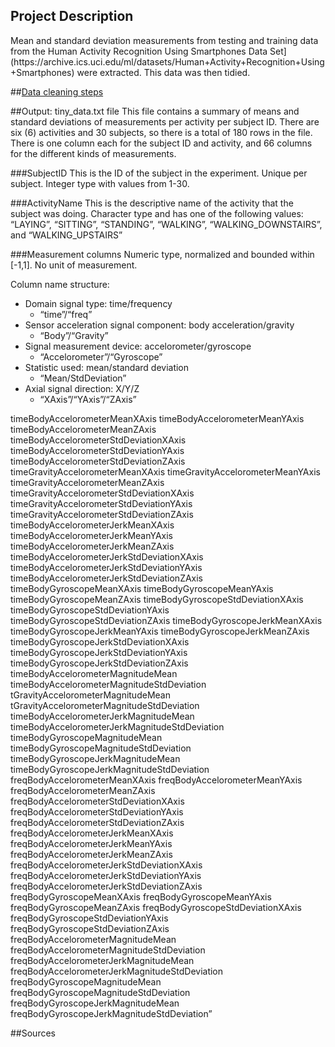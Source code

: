 ## Project Description
Mean and standard deviation measurements from testing and training data from the Human Activity Recognition Using Smartphones Data Set](https://archive.ics.uci.edu/ml/datasets/Human+Activity+Recognition+Using+Smartphones) were extracted. This data was then tidied.

##[Data cleaning steps](README.md)

##Output: tiny_data.txt file
This file contains a summary of means and standard deviations of measurements per activity per subject ID. There are six (6) activities and 30 subjects, so there is a total of 180 rows in the file. There is one column each for the subject ID and activity, and 66 columns for the different kinds of measurements.

###SubjectID
This is the ID of the subject in the experiment. Unique per subject. Integer type with values from 1-30.

###ActivityName
This is the descriptive name of the activity that the subject was doing. Character type and has one of the following values: "LAYING", "SITTING", "STANDING", "WALKING", "WALKING_DOWNSTAIRS", and "WALKING_UPSTAIRS"

###Measurement columns
Numeric type, normalized and bounded within [-1,1].
No unit of measurement.

Column name structure:

- Domain signal type: time/frequency
    - "time"/"freq"
- Sensor acceleration signal component: body acceleration/gravity
    - "Body"/"Gravity"
- Signal measurement device: accelorometer/gyroscope
    - "Accelorometer"/"Gyroscope"
- Statistic used: mean/standard deviation
    - "Mean/StdDeviation"
- Axial signal direction: X/Y/Z
    - "XAxis"/"YAxis"/"ZAxis"

timeBodyAccelorometerMeanXAxis
timeBodyAccelorometerMeanYAxis
timeBodyAccelorometerMeanZAxis
timeBodyAccelorometerStdDeviationXAxis
timeBodyAccelorometerStdDeviationYAxis
timeBodyAccelorometerStdDeviationZAxis
timeGravityAccelorometerMeanXAxis
timeGravityAccelorometerMeanYAxis
timeGravityAccelorometerMeanZAxis
timeGravityAccelorometerStdDeviationXAxis
timeGravityAccelorometerStdDeviationYAxis
timeGravityAccelorometerStdDeviationZAxis
timeBodyAccelorometerJerkMeanXAxis
timeBodyAccelorometerJerkMeanYAxis
timeBodyAccelorometerJerkMeanZAxis
timeBodyAccelorometerJerkStdDeviationXAxis
timeBodyAccelorometerJerkStdDeviationYAxis
timeBodyAccelorometerJerkStdDeviationZAxis
timeBodyGyroscopeMeanXAxis
timeBodyGyroscopeMeanYAxis
timeBodyGyroscopeMeanZAxis
timeBodyGyroscopeStdDeviationXAxis
timeBodyGyroscopeStdDeviationYAxis
timeBodyGyroscopeStdDeviationZAxis
timeBodyGyroscopeJerkMeanXAxis
timeBodyGyroscopeJerkMeanYAxis
timeBodyGyroscopeJerkMeanZAxis
timeBodyGyroscopeJerkStdDeviationXAxis
timeBodyGyroscopeJerkStdDeviationYAxis
timeBodyGyroscopeJerkStdDeviationZAxis
timeBodyAccelorometerMagnitudeMean
timeBodyAccelorometerMagnitudeStdDeviation
tGravityAccelorometerMagnitudeMean
tGravityAccelorometerMagnitudeStdDeviation
timeBodyAccelorometerJerkMagnitudeMean
timeBodyAccelorometerJerkMagnitudeStdDeviation
timeBodyGyroscopeMagnitudeMean
timeBodyGyroscopeMagnitudeStdDeviation
timeBodyGyroscopeJerkMagnitudeMean
timeBodyGyroscopeJerkMagnitudeStdDeviation
freqBodyAccelorometerMeanXAxis
freqBodyAccelorometerMeanYAxis
freqBodyAccelorometerMeanZAxis
freqBodyAccelorometerStdDeviationXAxis
freqBodyAccelorometerStdDeviationYAxis
freqBodyAccelorometerStdDeviationZAxis
freqBodyAccelorometerJerkMeanXAxis
freqBodyAccelorometerJerkMeanYAxis
freqBodyAccelorometerJerkMeanZAxis
freqBodyAccelorometerJerkStdDeviationXAxis
freqBodyAccelorometerJerkStdDeviationYAxis
freqBodyAccelorometerJerkStdDeviationZAxis
freqBodyGyroscopeMeanXAxis
freqBodyGyroscopeMeanYAxis
freqBodyGyroscopeMeanZAxis
freqBodyGyroscopeStdDeviationXAxis
freqBodyGyroscopeStdDeviationYAxis
freqBodyGyroscopeStdDeviationZAxis
freqBodyAccelorometerMagnitudeMean
freqBodyAccelorometerMagnitudeStdDeviation
freqBodyAccelorometerJerkMagnitudeMean
freqBodyAccelorometerJerkMagnitudeStdDeviation
freqBodyGyroscopeMagnitudeMean
freqBodyGyroscopeMagnitudeStdDeviation
freqBodyGyroscopeJerkMagnitudeMean
freqBodyGyroscopeJerkMagnitudeStdDeviation"  

##Sources
